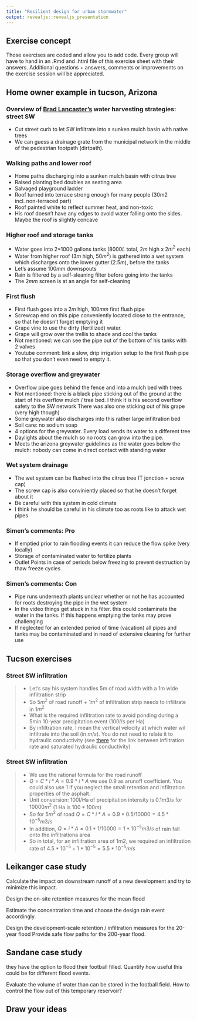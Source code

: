 ```yaml
---
title: "Resilient design for urban stormwater"
output: revealjs::revealjs_presentation
---
```


## Exercise concept

Those exercises are coded and allow you to add code.
Every group will have to hand in an .Rmd and .html file of this exercise sheet with their answers. Additional questions + answers, comments or improvements on the exercise session will be appreciated.

## Home owner example in tucson, Arizona

### Overview of [Brad Lancaster's](https://www.youtube.com/watch?v=xdvmJ-AFlRA&list=PLsnOsjFNnFqacBToigfx0YeDee7Tlqeli&index=2&t=256s) water harvesting strategies: street SW

- Cut street curb to let SW infiltrate into a sunken mulch basin with native trees
- We can guess a drainage grate from the municipal network in the middle of the pedestrian footpath (dirtpath).

### Walking paths and lower roof

- Home paths discharging into a sunken mulch basin with citrus tree
- Raised planting bed doubles as seating area
- Salvaged playground ladder
- Roof turned into terrace strong enough for many people (30m2 incl. non-terraced part)
- Roof painted white to reflect summer heat, and non-toxic
- His roof doesn't have any edges to avoid water falling onto the sides. Maybe the roof is slightly concave

### Higher roof and storage tanks

- Water goes into 2*1000 gallons tanks (8000$L$ total, 2$m$ high x 2$m^2$ each)
- Water from higher roof (3$m$ high, 50$m^2$) is gathered into a wet system which discharges onto the lower gutter (2.5$m$), before the tanks
- Let's assume 100$mm$ downspouts
- Rain is filtered by a self-sleaning filter before going into the tanks
- The 2$mm$ screen is at an angle for self-cleaning

### First flush

- First flush goes into a 2$m$ high, 100$mm$ first flush pipe
- Screwcap end on this pipe conveniently located close to the entrance, so that he doesn't forget emptying it
- Grape vine to use the dirty (fertilized) water.
- Grape will grow over the trellis to shade and cool the tanks
- Not mentioned: we can see the pipe out of the bottom of his tanks with 2 valves
- Youtube comment: link a slow, drip irrigation setup to the first flush pipe so that you don't even need to empty it.

### Storage overflow and greywater

- Overflow pipe goes behind the fence and into a mulch bed with trees
- Not mentioned: there is a black pipe sticking out of the ground at the start of his overflow mulch / tree bed. I think it is his second overflow safety to the SW network
There was also one sticking out of his grape (very high though)
- Some greywater also discharges into this rather large infiltration bed
- Soil care: no sodium soap
- 4 options for the greywater. Every load sends its water to a different tree
- Daylights about the mulch so no roots can grow into the pipe.
- Meets the arizona greywater guidelines as the water goes below the mulch: nobody can come in direct contact with standing water

### Wet system drainage

- The wet system can be flushed into the citrus tree (T jonction + screw cap)
- The screw cap is also conviniently placed so that he doesn't forget about it
- Be careful with this system in cold climate
- I think he should be careful in his climate too as roots like to attack wet pipes

### Simen's comments: Pro

- If emptied prior to rain flooding events it can reduce the flow spike (very locally)
- Storage of contaminated water to fertilize plants
- Outlet Points in case of periods below freezing to prevent destruction by thaw freeze cycles

### Simen's comments: Con

- Pipe runs underneath plants unclear whether or not he has accounted for roots destroying the pipe in the wet system
- In the video things get stuck in his filter. this could contaminate the water in the tanks. If this happens emptying the tanks may prove challenging
- If neglected for an extended period of time (vacation) all pipes and tanks may be contaminated and in need of extensive cleaning for further use

## Tucson exercises

### Street SW infiltration
> - Let's say his system handles 5m of road width with a 1m wide infiltration strip
> - So 5$m^2$ of road runoff + 1$m^2$ of infiltration strip needs to infiltrate in 1$m^2$
> - What is the required infiltration rate to avoid ponding during a 5min 10-year precipitation event (100$l/s$ per Ha)
> - By infiltration rate, I mean the vertical velocity at which water wil infiltrate into the soil (in $m/s$). You do not need to relate it to hydraulic conductivity (see [there](https://fbaffie.github.io/Runoff_management_course/01_Hydrology/2_hydrological_processes_2.html#green-ampt-infiltration-equation) for the link between infiltration rate and saturated hydraulic conductivity)

### Street SW infiltration
> - We use the rational formula for the road runoff
> - $Q = C*i*A = 0.9*i*A$ we use 0.9 as arunoff coefficient. You could also use 1 if you neglect the small retention and infiltration properties of the asphalt.
> - Unit conversion: 100l/Ha of precipitation intensity is $0.1m3/s$ for $10000m^2$ (1 Ha is $100*100m$)
> - So for $5m^2$ of road $Q = C*i*A = 0.9*0.5/10000 = 4.5*10^{-5} m3/s$
> - In addition, $Q = i*A = 0.1*1/10000 = 1*10^{-5} m3/s$ of rain fall onto the infiltrationa area
> - So in total, for an infiltration area of 1m2, we required an infiltration rate of $4.5*10^{-5}+1*10^{-5} = 5.5*10^{-5} m/s$ 

## Leikanger case study

Calculate the impact on downstream runoff of a new development and try to minimize this impact.


Design the on-site retention measures for the mean flood

Estimate the concentration time and choose the design rain event accordingly.

Design the development-scale retention / infiltration measures for the 20-year flood
Provide safe flow paths for the 200-year flood.

## Sandane case study

they have the option to flood their football filled. Quantify how useful this could be for different flood events.

Evaluate the volume of water than can be stored in the football field. How to control the flow out of this temporary reservoir?


## Draw your ideas

